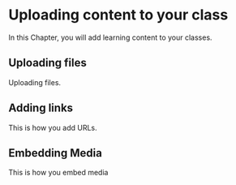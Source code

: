 # Uploading content to your class

<div class="chapter-intro">

In this Chapter, you will add learning content to your classes.

</div>

## Uploading files

Uploading files.

## Adding links

This is how you add URLs.

## Embedding Media

This is how you embed media